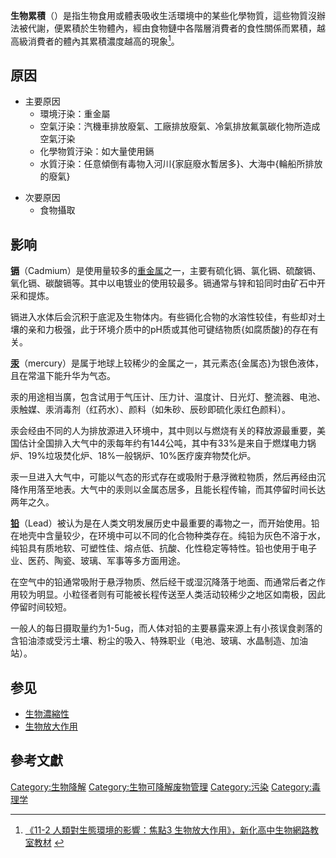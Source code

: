 '''生物累積'''（{{lang-en|'''Bioaccumulation'''}}）是指生物食用或體表吸收生活環境中的某些化學物質，這些物質沒辦法被代謝，便累積於生物體內，經由食物鏈中各階層消費者的食性關係而累積，越高級消費者的體內其累積濃度越高的現象<ref>[http://210.60.246.140/bio/Word/grade3/11-2.doc 《11-2 人類對生態環境的影響：焦點3 生物放大作用》，新化高中生物網路教室教材] {{webarchive|url=https://web.archive.org/web/20120515165050/http://210.60.246.140/bio/Word/grade3/11-2.doc |date=2012-05-15 }}</ref>。

== 原因 ==
* 主要原因
** 環境汙染：重金屬
** 空氣汙染：汽機車排放廢氣、工廠排放廢氣、冷氣排放氟氯碳化物所造成空氣汙染
** 化學物質汙染：如大量使用鎘
** 水質汙染：任意傾倒有毒物入河川{家庭廢水暫居多}、大海中{輪船所排放的廢氣}

* 次要原因
** 食物攝取

== 影响 ==
'''[[镉|镉]]'''（Cadmium）是使用量较多的[[重金属|重金属]]之一，主要有硫化镉、氯化镉、硫酸镉、氧化镉、碳酸镉等。其中以电镀业的使用较最多。镉通常与锌和铅同时由矿石中开采和提炼。

镉进入水体后会沉积于底泥及生物体内。有些镉化合物的水溶性较佳，有些却对土壤的亲和力极强，此于环境介质中的pH质或其他可键结物质{如腐质酸}的存在有关。

'''[[汞|汞]]'''（mercury）是属于地球上较稀少的金属之一，其元素态{金属态}为银色液体，且在常温下能升华为气态。

汞的用途相当廣，包含试用于气压计、压力计、温度计、日光灯、整流器、电池、汞触媒、汞消毒剂（红药水）、颜料（如朱砂、辰砂即硫化汞红色颜料）。

汞会经由不同的人为排放源进入环境中，其中则以与燃烧有关的释放源最重要，美国估计全国排入大气中的汞每年约有144公吨，其中有33%是来自于燃煤电力锅炉、19%垃圾焚化炉、18%一般锅炉、10%医疗废弃物焚化炉。

汞一旦进入大气中，可能以气态的形式存在或吸附于悬浮微粒物质，然后再经由沉降作用落至地表。大气中的汞则以金属态居多，且能长程传输，而其停留时间长达两年之久。

'''[[铅|铅]]'''（Lead）被认为是在人类文明发展历史中最重要的毒物之一，而开始使用。铅在地壳中含量较少，在环境中可以不同的化合物种类存在。纯铅为灰色不溶于水，纯铅具有质地软、可塑性佳、熔点低、抗酸、化性稳定等特性。铅也使用于电子业、医药、陶瓷、玻璃、军事等多方面用途。

在空气中的铅通常吸附于悬浮物质、然后经干或湿沉降落于地面、而通常后者之作用较为明显。小粒径者则有可能被长程传送至人类活动较稀少之地区如南极，因此停留时间较短。

一般人的每日摄取量约为1-5ug，而人体对铅的主要暴露来源上有小孩误食剥落的含铅油漆或受污土壤、粉尘的吸入、特殊职业（电池、玻璃、水晶制造、加油站）。

== 参见 ==
*[[生物濃縮性|生物濃縮性]]
*[[生物放大作用|生物放大作用]]

== 參考文獻 ==
{{reflist}}

{{模型化生态系统}}
{{Pollution}}
{{Toxicology}}

[[Category:生物降解|Category:生物降解]]
[[Category:生物可降解废物管理|Category:生物可降解废物管理]]
[[Category:污染|Category:污染]]
[[Category:毒理学|Category:毒理学]]